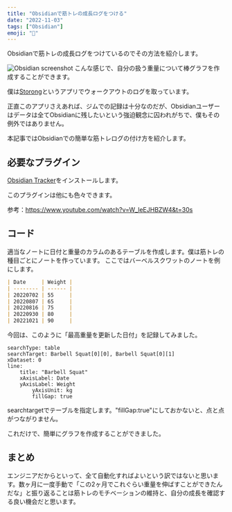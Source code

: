 ```yaml
---
title: "Obsidianで筋トレの成長ログをつける"
date: "2022-11-03"
tags: ["Obsidian"]
emoji: "💪"
---
```


Obsidianで筋トレの成長ログをつけているのでその方法を紹介します。

![Obsidian screenshot](./SCR-20221103-tu4.png)
こんな感じで、自分の扱う重量について棒グラフを作成することができます。

僕は[Storong](https://www.strong.app/)というアプリでウォークアウトのログを取っています。

正直このアプリさえあれば、ジムでの記録は十分なのだが、Obsidianユーザーはデータは全てObsidianに残したいという強迫観念に囚われがちで、僕もその例外ではありません。

本記事ではObsidianでの簡単な筋トレログの付け方を紹介します。

## 必要なプラグイン

[Obsidian Tracker](https://github.com/pyrochlore/obsidian-tracker)をインストールします。

このプラグインは他にも色々できます。

参考：https://www.youtube.com/watch?v=W_leEJHBZW4&t=30s

## コード

適当なノートに日付と重量のカラムのあるテーブルを作成します。僕は筋トレの種目ごとにノートを作っています。
ここではバーベルスクワットのノートを例にします。

```markdown
| Date     | Weight |
| -------- | ------ |
| 20220702 | 55     |
| 20220807 | 65     |
| 20220816 | 75     |
| 20220930 | 80     |
| 20221021 | 90     |
```

今回は、このように「最高重量を更新した日付」を記録してみました。

```tracker
searchType: table
searchTarget: Barbell Squat[0][0], Barbell Squat[0][1]
xDataset: 0
line:
    title: "Barbell Squat"
    xAxisLabel: Date
    yAxisLabel: Weight
		yAxisUnit: kg
		fillGap: true
```

searchtargetでテーブルを指定します。"fillGap:true"にしておかないと、点と点がつながりません。

これだけで、簡単にグラフを作成することができました。

## まとめ

エンジニアだからといって、全て自動化すればよいという訳ではないと思います。数ヶ月に一度手動で「この2ヶ月でこれぐらい重量を伸ばすことができたんだな」と振り返ることは筋トレのモチベーションの維持と、自分の成長を確認する良い機会だと思います。
